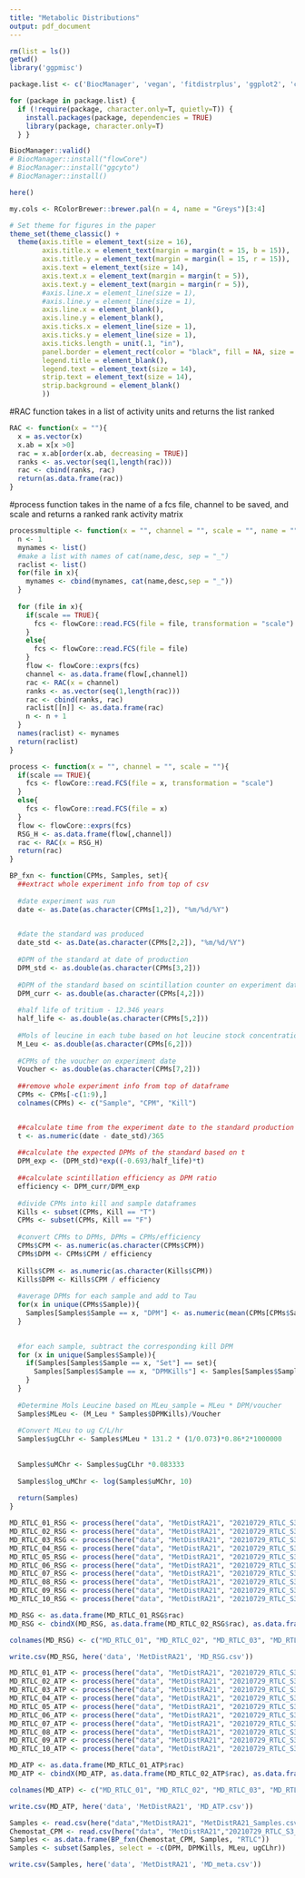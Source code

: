 ```yaml
---
title: "Metabolic Distributions"
output: pdf_document
---
```


```r
rm(list = ls())
getwd()
library('ggpmisc')

package.list <- c('BiocManager', 'vegan', 'fitdistrplus', 'ggplot2', 'car', 'here', 'ggcyto', 'actuar', 'tibble', 'ggpubr', 'scales', 'dplyr', 'ggpmisc', 'gdata') 

for (package in package.list) {
  if (!require(package, character.only=T, quietly=T)) { 
    install.packages(package, dependencies = TRUE)
    library(package, character.only=T)
  } }

BiocManager::valid()
# BiocManager::install("flowCore")
# BiocManager::install("ggcyto")
# BiocManager::install()

here()
```

```r
my.cols <- RColorBrewer::brewer.pal(n = 4, name = "Greys")[3:4]

# Set theme for figures in the paper
theme_set(theme_classic() + 
  theme(axis.title = element_text(size = 16),
        axis.title.x = element_text(margin = margin(t = 15, b = 15)),
        axis.title.y = element_text(margin = margin(l = 15, r = 15)),
        axis.text = element_text(size = 14),
        axis.text.x = element_text(margin = margin(t = 5)),
        axis.text.y = element_text(margin = margin(r = 5)),
        #axis.line.x = element_line(size = 1),
        #axis.line.y = element_line(size = 1),
        axis.line.x = element_blank(),
        axis.line.y = element_blank(),
        axis.ticks.x = element_line(size = 1),
        axis.ticks.y = element_line(size = 1),
        axis.ticks.length = unit(.1, "in"),
        panel.border = element_rect(color = "black", fill = NA, size = 1.5),
        legend.title = element_blank(),
        legend.text = element_text(size = 14),
        strip.text = element_text(size = 14),
        strip.background = element_blank()
        ))
```

#RAC function takes in a list of activity units and returns the list ranked
```r
RAC <- function(x = ""){
  x = as.vector(x)
  x.ab = x[x >0]
  rac = x.ab[order(x.ab, decreasing = TRUE)]
  ranks <- as.vector(seq(1,length(rac)))
  rac <- cbind(ranks, rac)
  return(as.data.frame(rac))
}

```

#process function takes in the name of a fcs file, channel to be saved, and scale and returns a ranked rank activity matrix
```r
processmultiple <- function(x = "", channel = "", scale = "", name = "", desc = ""){
  n <- 1
  mynames <- list()
  #make a list with names of cat(name,desc, sep = "_")
  raclist <- list()
  for(file in x){
    mynames <- cbind(mynames, cat(name,desc,sep = "_"))
  }
  
  for (file in x){
    if(scale == TRUE){
      fcs <- flowCore::read.FCS(file = file, transformation = "scale")
    }
    else{
      fcs <- flowCore::read.FCS(file = file)
    }
    flow <- flowCore::exprs(fcs)
    channel <- as.data.frame(flow[,channel])
    rac <- RAC(x = channel)
    ranks <- as.vector(seq(1,length(rac)))
    rac <- cbind(ranks, rac)
    raclist[[n]] <- as.data.frame(rac)
    n <- n + 1
  }
  names(raclist) <- mynames
  return(raclist)
}
```

```r
process <- function(x = "", channel = "", scale = ""){
  if(scale == TRUE){
    fcs <- flowCore::read.FCS(file = x, transformation = "scale")
  }
  else{
    fcs <- flowCore::read.FCS(file = x)
  }
  flow <- flowCore::exprs(fcs)
  RSG_H <- as.data.frame(flow[,channel])
  rac <- RAC(x = RSG_H)
  return(rac)
}
```

```r
BP_fxn <- function(CPMs, Samples, set){
  ##extract whole experiment info from top of csv
  
  #date experiment was run
  date <- as.Date(as.character(CPMs[1,2]), "%m/%d/%Y")

  
  #date the standard was produced
  date_std <- as.Date(as.character(CPMs[2,2]), "%m/%d/%Y")
  
  #DPM of the standard at date of production
  DPM_std <- as.double(as.character(CPMs[3,2]))
  
  #DPM of the standard based on scintillation counter on experiment date
  DPM_curr <- as.double(as.character(CPMs[4,2]))
  
  #half life of tritium - 12.346 years
  half_life <- as.double(as.character(CPMs[5,2]))
  
  #Mols of leucine in each tube based on hot leucine stock concentration
  M_Leu <- as.double(as.character(CPMs[6,2]))
  
  #CPMs of the voucher on experiment date
  Voucher <- as.double(as.character(CPMs[7,2]))
  
  ##remove whole experiment info from top of dataframe
  CPMs <- CPMs[-c(1:9),]
  colnames(CPMs) <- c("Sample", "CPM", "Kill")


  ##calculate time from the experiment date to the standard production date
  t <- as.numeric(date - date_std)/365
  
  ##calculate the expected DPMs of the standard based on t
  DPM_exp <- (DPM_std)*exp((-0.693/half_life)*t)
  
  ##calculate scintillation efficiency as DPM ratio
  efficiency <- DPM_curr/DPM_exp
  
  #divide CPMs into kill and sample dataframes
  Kills <- subset(CPMs, Kill == "T")
  CPMs <- subset(CPMs, Kill == "F")
  
  #convert CPMs to DPMs, DPMs = CPMs/efficiency
  CPMs$CPM <- as.numeric(as.character(CPMs$CPM))
  CPMs$DPM <- CPMs$CPM / efficiency
  
  Kills$CPM <- as.numeric(as.character(Kills$CPM))
  Kills$DPM <- Kills$CPM / efficiency
  
  #average DPMs for each sample and add to Tau
  for(x in unique(CPMs$Sample)){
    Samples[Samples$Sample == x, "DPM"] <- as.numeric(mean(CPMs[CPMs$Sample == x, "DPM"]))
  }

  
  #for each sample, subtract the corresponding kill DPM
  for (x in unique(Samples$Sample)){
    if(Samples[Samples$Sample == x, "Set"] == set){
      Samples[Samples$Sample == x, "DPMKills"] <- Samples[Samples$Sample ==x, "DPM"] - (as.numeric(Kills[Kills$Sample == x, "CPM"])/efficiency)
    }
  }
  
  #Determine Mols Leucine based on MLeu_sample = MLeu * DPM/voucher
  Samples$MLeu <- (M_Leu * Samples$DPMKills)/Voucher
  
  #Convert MLeu to ug C/L/hr
  Samples$ugCLhr <- Samples$MLeu * 131.2 * (1/0.073)*0.86*2*1000000
  
  
  Samples$uMChr <- Samples$ugCLhr *0.083333
  
  Samples$log_uMChr <- log(Samples$uMChr, 10)
  
  return(Samples)
}
```

```r
MD_RTLC_01_RSG <- process(here("data", "MetDistRA21", "20210729_RTLC_S3_SYBR_RSG_ATP", "E6_2.875Ra.fcs"), "B530-H")
MD_RTLC_02_RSG <- process(here("data", "MetDistRA21", "20210729_RTLC_S3_SYBR_RSG_ATP", "G6_3.25Ra.fcs"), "B530-H")
MD_RTLC_03_RSG <- process(here("data", "MetDistRA21", "20210729_RTLC_S3_SYBR_RSG_ATP", "A7_3.875Ra.fcs"), "B530-H")
MD_RTLC_04_RSG <- process(here("data", "MetDistRA21", "20210729_RTLC_S3_SYBR_RSG_ATP", "C7_4.125Ra.fcs"), "B530-H")
MD_RTLC_05_RSG <- process(here("data", "MetDistRA21", "20210729_RTLC_S3_SYBR_RSG_ATP", "E7_4.375Ra.fcs"), "B530-H")
MD_RTLC_06_RSG <- process(here("data", "MetDistRA21", "20210729_RTLC_S3_SYBR_RSG_ATP", "G7_4.625Ra.fcs"), "B530-H")
MD_RTLC_07_RSG <- process(here("data", "MetDistRA21", "20210729_RTLC_S3_SYBR_RSG_ATP", "A8_4.875Ra.fcs"), "B530-H")
MD_RTLC_08_RSG <- process(here("data", "MetDistRA21", "20210729_RTLC_S3_SYBR_RSG_ATP", "C8_5.125Ra.fcs"), "B530-H")
MD_RTLC_09_RSG <- process(here("data", "MetDistRA21", "20210729_RTLC_S3_SYBR_RSG_ATP", "E8_5.375Ra.fcs"), "B530-H")
MD_RTLC_10_RSG <- process(here("data", "MetDistRA21", "20210729_RTLC_S3_SYBR_RSG_ATP", "G8_5.625Ra.fcs"), "B530-H")

MD_RSG <- as.data.frame(MD_RTLC_01_RSG$rac)
MD_RSG <- cbindX(MD_RSG, as.data.frame(MD_RTLC_02_RSG$rac), as.data.frame(MD_RTLC_03_RSG$rac), as.data.frame(MD_RTLC_04_RSG$rac), as.data.frame(MD_RTLC_05_RSG$rac), as.data.frame(MD_RTLC_06_RSG$rac), as.data.frame(MD_RTLC_07_RSG$rac), as.data.frame(MD_RTLC_08_RSG$rac), as.data.frame(MD_RTLC_09_RSG$rac), as.data.frame(MD_RTLC_10_RSG$rac))

colnames(MD_RSG) <- c("MD_RTLC_01", "MD_RTLC_02", "MD_RTLC_03", "MD_RTLC_04", "MD_RTLC_05", "MD_RTLC_06", "MD_RTLC_07", "MD_RTLC_08", "MD_RTLC_09", "MD_RTLC_10")

write.csv(MD_RSG, here('data', 'MetDistRA21', 'MD_RSG.csv'))

```

```r
MD_RTLC_01_ATP <- process(here("data", "MetDistRA21", "20210729_RTLC_S3_SYBR_RSG_ATP", "A9_2.875Aa.fcs"), "B586-H")
MD_RTLC_02_ATP <- process(here("data", "MetDistRA21", "20210729_RTLC_S3_SYBR_RSG_ATP", "C9_3.25Aa.fcs"), "B586-H")
MD_RTLC_03_ATP <- process(here("data", "MetDistRA21", "20210729_RTLC_S3_SYBR_RSG_ATP", "E9_3.875Aa.fcs"), "B586-H")
MD_RTLC_04_ATP <- process(here("data", "MetDistRA21", "20210729_RTLC_S3_SYBR_RSG_ATP", "G9_4.125Aa.fcs"), "B586-H")
MD_RTLC_05_ATP <- process(here("data", "MetDistRA21", "20210729_RTLC_S3_SYBR_RSG_ATP", "A10_4.375Aa.fcs"), "B586-H")
MD_RTLC_06_ATP <- process(here("data", "MetDistRA21", "20210729_RTLC_S3_SYBR_RSG_ATP", "C10_4.625Aa.fcs"), "B586-H")
MD_RTLC_07_ATP <- process(here("data", "MetDistRA21", "20210729_RTLC_S3_SYBR_RSG_ATP", "E10_4.875Aa.fcs"), "B586-H")
MD_RTLC_08_ATP <- process(here("data", "MetDistRA21", "20210729_RTLC_S3_SYBR_RSG_ATP", "G10_5.125Aa.fcs"), "B586-H")
MD_RTLC_09_ATP <- process(here("data", "MetDistRA21", "20210729_RTLC_S3_SYBR_RSG_ATP", "A11_5.375Aa.fcs"), "B586-H")
MD_RTLC_10_ATP <- process(here("data", "MetDistRA21", "20210729_RTLC_S3_SYBR_RSG_ATP", "C11_5.625Aa.fcs"), "B586-H")

MD_ATP <- as.data.frame(MD_RTLC_01_ATP$rac)
MD_ATP <- cbindX(MD_ATP, as.data.frame(MD_RTLC_02_ATP$rac), as.data.frame(MD_RTLC_03_ATP$rac), as.data.frame(MD_RTLC_04_ATP$rac), as.data.frame(MD_RTLC_05_ATP$rac), as.data.frame(MD_RTLC_06_ATP$rac), as.data.frame(MD_RTLC_07_ATP$rac), as.data.frame(MD_RTLC_08_ATP$rac), as.data.frame(MD_RTLC_09_ATP$rac), as.data.frame(MD_RTLC_10_ATP$rac))

colnames(MD_ATP) <- c("MD_RTLC_01", "MD_RTLC_02", "MD_RTLC_03", "MD_RTLC_04", "MD_RTLC_05", "MD_RTLC_06", "MD_RTLC_07", "MD_RTLC_08", "MD_RTLC_09", "MD_RTLC_10")

write.csv(MD_ATP, here('data', 'MetDistRA21', 'MD_ATP.csv'))

```

```r
Samples <- read.csv(here("data","MetDistRA21", "MetDistRA21_Samples.csv"))
Chemostat_CPM <- read.csv(here("data", "MetDistRA21","20210729_RTLC_S3_SYBR_RSG_ATP","20210723_RTLC_S3_BP.csv"), header = FALSE)
Samples <- as.data.frame(BP_fxn(Chemostat_CPM, Samples, "RTLC"))
Samples <- subset(Samples, select = -c(DPM, DPMKills, MLeu, ugCLhr))

write.csv(Samples, here('data', 'MetDistRA21', 'MD_meta.csv'))
```